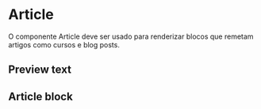 
<Meta title="Article" component={Article} />

# Article

O componente Article deve ser usado para renderizar blocos que remetam artigos como cursos e blog posts.

<Story name="basic" height="300px">
  <Article
    date="23 de Julho de 2020"
    title="Como documentar sua aplicação com Storybook"
    description=""
    link="https://www.aprendareact.com.br/artigos/como-documentar-sua-app-com-storybook"
  />
</Story>

## Preview text

<Story name="preview description">
  <Article
    date="23 de Julho de 2020"
    title="Como documentar sua aplicação com Storybook"
    description="Os testes automatizados não são diferentes de qualquer outro software que escrevemos. Eles jogam no mesmo campo de prioridades que qualquer outra coisa"
    link="https://www.aprendareact.com.br/artigos/como-documentar-sua-app-com-storybook"
  />
</Story>

## Article block

<Story name="article block">
  <div class="grid grid-rows-3 grid-flow-col gap-4">
    <div class="row-span-3">
      <Article
        date="23 de Julho de 2020"
        title="Como documentar sua aplicação com Storybook"
        description="Os testes automatizados não são diferentes de qualquer outro software que escrevemos. Eles jogam no mesmo campo de prioridades que qualquer outra coisa"
        link="https://www.aprendareact.com.br/artigos/como-documentar-sua-app-com-storybook"
      />
    </div>
    <div class="row-span-1 col-span-2">
      <Article
        date="23 de Julho de 2020"
        title="Como documentar sua aplicação com Storybook"
        link="https://www.aprendareact.com.br/artigos/como-documentar-sua-app-com-storybook"
      />
    </div>
    <div class="row-span-1 col-span-3">
      <Article
        date="24 de Julho de 2020"
        title="Como documentar sua aplicação com Storybook"
        link="https://www.aprendareact.com.br/artigos/como-documentar-sua-app-com-storybook"
      />
    </div>
    <div class="row-span-2 col-span-2">
      <Article
        date="23 de Julho de 2020"
        title="Como documentar sua aplicação com Storybook"
        link="https://www.aprendareact.com.br/artigos/como-documentar-sua-app-com-storybook"
      />
    </div>
    <div class="row-span-2 col-span-3">
      <Article
        date="24 de Julho de 2020"
        title="Como documentar sua aplicação com Storybook"
        link="https://www.aprendareact.com.br/artigos/como-documentar-sua-app-com-storybook"
      />
    </div>
  </div>
</Story>
